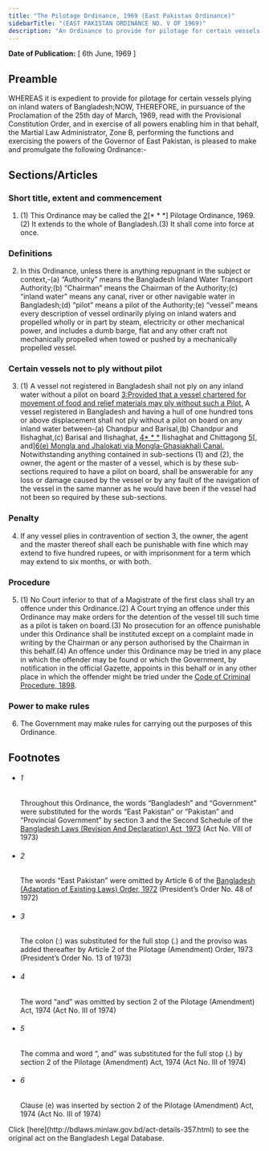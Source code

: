 ```yaml
---
title: "The Pilotage Ordinance, 1969 (East Pakistan Ordinance)"
sidebarTitle: "(EAST PAKISTAN ORDINANCE NO. V OF 1969)"
description: "An Ordinance to provide for pilotage for certain vessels plying on inland waters of Bangladesh.1♣"
---
```


**Date of Publication:** [ 6th June, 1969 ]

## Preamble

WHEREAS it is expedient to provide for pilotage for certain vessels plying on inland waters of Bangladesh;NOW, THEREFORE, in pursuance of the Proclamation of the 25th day of March, 1969, read with the Provisional Constitution Order, and in exercise of all powers enabling him in that behalf, the Martial Law Administrator, Zone B, performing the functions and exercising the powers of the Governor of East Pakistan, is pleased to make and promulgate the following Ordinance:-

## Sections/Articles

### Short title, extent and commencement

1. (1) This Ordinance may be called the [2](1)[\* \* \*] Pilotage Ordinance, 1969.(2) It extends to the whole of Bangladesh.(3) It shall come into force at once.

### Definitions

2. In this Ordinance, unless there is anything repugnant in the subject or context,-(a) “Authority” means the Bangladesh Inland Water Transport Authority;(b) “Chairman” means the Chairman of the Authority;(c) “inland water” means any canal, river or other navigable water in Bangladesh;(d) “pilot” means a pilot of the Authority;(e) “vessel” means every description of vessel ordinarily plying on inland waters and propelled wholly or in part by steam, electricity or other mechanical power, and includes a dumb barge, flat and any other craft not mechanically propelled when towed or pushed by a mechanically propelled vessel.

### Certain vessels not to ply without pilot

3. (1) A vessel not registered in Bangladesh shall not ply on any inland water without a pilot on board [3](1)[:Provided that a vessel chartered for movement of food and relief materials may ply without such a Pilot.](2) A vessel registered in Bangladesh and having a hull of one hundred tons or above displacement shall not ply without a pilot on board on any inland water between-(a) Chandpur and Barisal,(b) Chandpur and Ilishaghat,(c) Barisal and Ilishaghat, [4](2)[\* \* \*](d) Ilishaghat and Chittagong [5](3)[, and][6](4)[(e) Mongla and Jhalokati via Mongla-Ghasiakhali Canal.](3) Notwithstanding anything contained in sub-sections (1) and (2), the owner, the agent or the master of a vessel, which is by these sub-sections required to have a pilot on board, shall be answerable for any loss or damage caused by the vessel or by any fault of the navigation of the vessel in the same manner as he would have been if the vessel had not been so required by these sub-sections.

### Penalty

4. If any vessel plies in contravention of section 3, the owner, the agent and the master thereof shall each be punishable with fine which may extend to five hundred rupees, or with imprisonment for a term which may extend to six months, or with both.

### Procedure

5. (1) No Court inferior to that of a Magistrate of the first class shall try an offence under this Ordinance.(2) A Court trying an offence under this Ordinance may make orders for the detention of the vessel till such time as a pilot is taken on board.(3) No prosecution for an offence punishable under this Ordinance shall be instituted except on a complaint made in writing by the Chairman or any person authorised by the Chairman in this behalf.(4) An offence under this Ordinance may be tried in any place in which the offender may be found or which the Government, by notification in the official Gazette, appoints in this behalf or in any other place in which the offender might be tried under the [Code of Criminal Procedure, 1898](/laws/act-75 "Code of Criminal Procedure, 1898").

### Power to make rules

6. The Government may make rules for carrying out the purposes of this Ordinance.

## Footnotes

- ###### 1

  Throughout this Ordinance, the words “Bangladesh” and “Government” were substituted for the words “East Pakistan” or “Pakistan” and “Provincial Government” by section 3 and the Second Schedule of the [Bangladesh Laws (Revision And Declaration) Act, 1973](/laws/act-430 "Bangladesh Laws (Revision And Declaration) Act, 1973") (Act No. VIII of 1973)

- ###### 2

  The words “East Pakistan” were omitted by Article 6 of the [Bangladesh (Adaptation of Existing Laws) Order, 1972](/laws/act-388 "Bangladesh (Adaptation of Existing Laws) Order, 1972 ") (President’s Order No. 48 of 1972)

- ###### 3

  The colon (:) was substituted for the full stop (.) and the proviso was added thereafter by Article 2 of the Pilotage (Amendment) Order, 1973 (President’s Order No. 13 of 1973)

- ###### 4

  The word “and” was omitted by section 2 of the Pilotage (Amendment) Act, 1974 (Act No. III of 1974)

- ###### 5

  The comma and word “, and” was substituted for the full stop (.) by section 2 of the Pilotage (Amendment) Act, 1974 (Act No. III of 1974)

- ###### 6

  Clause (e) was inserted by section 2 of the Pilotage (Amendment) Act, 1974 (Act No. III of 1974)

<Note>
  Click [here](http://bdlaws.minlaw.gov.bd/act-details-357.html) to see the original act on the Bangladesh Legal Database.
</Note>
